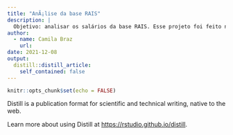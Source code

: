 ```yaml
---
title: "AnÃ¡lise da base RAIS"
description: |
  Objetivo: analisar os salários da base RAIS. Esse projeto foi feito na Semana Data Science na Prática da Curso-r.
author:
  - name: Camila Braz
    url: 
date: 2021-12-08
output:
  distill::distill_article:
    self_contained: false
---
```



```r
knitr::opts_chunk$set(echo = FALSE)
```

Distill is a publication format for scientific and technical writing, native to the web.

Learn more about using Distill at <https://rstudio.github.io/distill>.


